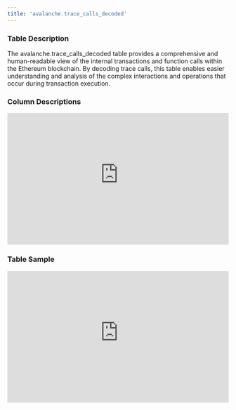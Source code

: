 ```yaml
---
title: 'avalanche.trace_calls_decoded'
---
```


### Table Description
The avalanche.trace_calls_decoded table provides a comprehensive and human-readable view of the internal transactions and function calls within the Ethereum blockchain. By decoding trace calls, this table enables easier understanding and analysis of the complex interactions and operations that occur during transaction execution.
### Column Descriptions

<div>
    <iframe
        src="https://doc-embed-app.chainbasehq.com/columns/avalanche.trace_calls_decoded"
        width="100%"
        height="300px"
        frameBorder="0"
        scrolling="no"
    ></iframe>
</div>

### Table Sample

<div>
    <iframe
        src="https://doc-embed-app.chainbasehq.com/data/avalanche.trace_calls_decoded"
        width="100%"
        height="300px"
        frameBorder="0"
        scrolling="no"
    ></iframe>
</div>
